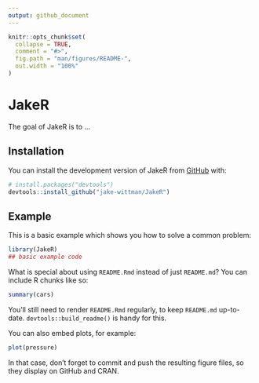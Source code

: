 ```yaml
---
output: github_document
---
```


<!-- README.md is generated from README.Rmd. Please edit that file -->

```r
knitr::opts_chunk$set(
  collapse = TRUE,
  comment = "#>",
  fig.path = "man/figures/README-",
  out.width = "100%"
)
```

# JakeR

<!-- badges: start -->
<!-- badges: end -->

The goal of JakeR is to ...

## Installation

You can install the development version of JakeR from [GitHub](https://github.com/) with:

``` r
# install.packages("devtools")
devtools::install_github("jake-wittman/JakeR")
```

## Example

This is a basic example which shows you how to solve a common problem:

```r
library(JakeR)
## basic example code
```

What is special about using `README.Rmd` instead of just `README.md`? You can include R chunks like so:

```r
summary(cars)
```

You'll still need to render `README.Rmd` regularly, to keep `README.md` up-to-date. `devtools::build_readme()` is handy for this.

You can also embed plots, for example:

```r
plot(pressure)
```

In that case, don't forget to commit and push the resulting figure files, so they display on GitHub and CRAN.
